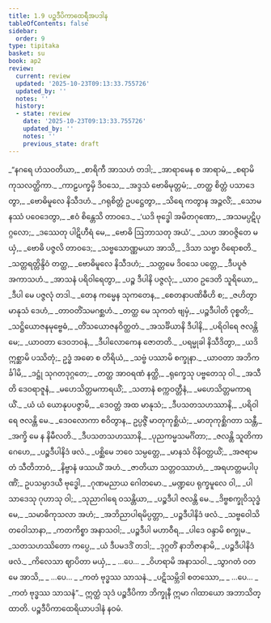 ```yaml
---
title: 1.9 ပဉ္စဒီပိကာထေရီအပဒါန
tableOfContents: false
sidebar:
  order: 9
type: tipitaka
basket: su
book: ap2
review:
  current: review
  updated: '2025-10-23T09:13:33.755726'
  updated_by: ''
  notes: ''
  history:
  - state: review
    date: '2025-10-23T09:13:33.755726'
    updated_by: ''
    notes: ''
    previous_state: draft
---
```



<ReviewStatus review={frontmatter.review} showDetails={true} />

<HypothesisAnnotation frontmatter={frontmatter} />

<DynamicBreadcrumb />

<Division number="91" book="ap2" e="ch" v="20" p="9">

<Paragraph number="109" type="verses" book="ap2">
_“နဂရေ ဟံသဝတိယာ,_  
_စာရိကီ အာသဟံ တဒါ;_  
_အာရာမေန စ အာရာမံ,_  
_စရာမိ ကုသလတ္ထိကာ._  

</Paragraph>

</Division>
<Division number="92" book="ap2" e="ch" v="20" p="9">

<Paragraph number="110" type="verses" book="ap2">
_ကာဠပက္ခမှိ ဒိဝသေ,_  
_အဒ္ဒသံ ဗောဓိမုတ္တမံ;_  
_တတ္ထ စိတ္တံ ပသာဒေတွာ,_  
_ဗောဓိမူလေ နိသီဒဟံ._  

</Paragraph>

</Division>
<Division number="93" book="ap2" e="ch" v="20" p="9">

<Paragraph number="111" type="verses" book="ap2">
_ဂရုစိတ္တံ ဥပဋ္ဌေတွာ,_  
_သိရေ ကတွာန အဉ္ဇလိံ;_  
_သောမနဿံ ပဝေဒေတွာ,_  
_ဧဝံ စိန္တေသိ တာဝဒေ._  

</Paragraph>

</Division>
<Division number="94" book="ap2" e="ch" v="20" p="9">

<Paragraph number="112" type="verses" book="ap2">
_‘ယဒိ ဗုဒ္ဓေါ အမိတဂုဏော,_  
_အသမပ္ပဋိပုဂ္ဂလော;_  
_ဒဿေတု ပါဋိဟီရံ မေ,_  
_ဗောဓိ ဩဘာသတု အယံ’._  

</Paragraph>

</Division>
<Division number="95" book="ap2" e="ch" v="20" p="9">

<Paragraph number="113" type="verses" book="ap2">
_သဟ အာဝဇ္ဇိတေ မယှံ,_  
_ဗောဓိ ပဇ္ဇလိ တာဝဒေ;_  
_သဗ္ဗသောဏ္ဏမယာ အာသိ,_  
_ဒိသာ သဗ္ဗာ ဝိရောစတိ._  

</Paragraph>

</Division>
<Division number="96" book="ap2" e="ch" v="20" p="9">

<Paragraph number="114" type="verses" book="ap2">
_သတ္တရတ္တိန္ဒိဝံ တတ္ထ,_  
_ဗောဓိမူလေ နိသီဒဟံ;_  
_သတ္တမေ ဒိဝသေ ပတ္တေ,_  
_ဒီပပူဇံ အကာသဟံ._  

</Paragraph>

</Division>
<Division number="97" book="ap2" e="ch" v="20" p="9">

<Paragraph number="115" type="verses" book="ap2">
_အာသနံ ပရိဝါရေတွာ,_  
_ပဉ္စ ဒီပါနိ ပဇ္ဇလုံ;_  
_ယာဝ ဥဒေတိ သူရိယော,_  
_ဒီပါ မေ ပဇ္ဇလုံ တဒါ._  

</Paragraph>

</Division>
<Division number="98" book="ap2" e="ch" v="20" p="9">

<Paragraph number="116" type="verses" book="ap2">
_တေန ကမ္မေန သုကတေန,_  
_စေတနာပဏိဓီဟိ စ;_  
_ဇဟိတွာ မာနုသံ ဒေဟံ,_  
_တာဝတိံသမဂစ္ဆဟံ._  

</Paragraph>

</Division>
<Division number="99" book="ap2" e="ch" v="20" p="9">

<Paragraph number="117" type="verses" book="ap2">
_တတ္ထ မေ သုကတံ ဗျမှံ,_  
_ပဉ္စဒီပါတိ ဝုစ္စတိ;_  
_သဋ္ဌိယောဇနမုဗ္ဗေဓံ,_  
_တိံသယောဇနဝိတ္ထတံ._  

</Paragraph>

</Division>
<Division number="100" book="ap2" e="ch" v="20" p="9">

<Paragraph number="118" type="verses" book="ap2">
_အသင်္ခိယာနိ ဒီပါနိ,_  
_ပရိဝါရေ ဇလန္တိ မေ;_  
_ယာဝတာ ဒေဝဘဝနံ,_  
_ဒီပါလောကေန ဇောတတိ._  

</Paragraph>

</Division>
<Division number="101" book="ap2" e="ch" v="20" p="10">

<Paragraph number="119" type="verses" book="ap2">
_ပရမ္မုခါ နိသီဒိတွာ,_  
_ယဒိ ဣစ္ဆာမိ ပဿိတုံ;_  
ဥဒ္ဓံ အဓော စ တိရိယံ,_  
_သဗ္ဗံ ပဿာမိ စက္ခုနာ._  

</Paragraph>

</Division>
<Division number="102" book="ap2" e="ch" v="20" p="10">

<Paragraph number="120" type="verses" book="ap2">
_ယာဝတာ အဘိကင်္ခါမိ,_  
_ဒဋ္ဌုံ သုဂတဒုဂ္ဂတေ;_  
_တတ္ထ အာဝရဏံ နတ္ထိ,_  
_ရုက္ခေသု ပဗ္ဗတေသု ဝါ._  

</Paragraph>

</Division>
<Division number="103" book="ap2" e="ch" v="20" p="10">

<Paragraph number="121" type="verses" book="ap2">
_အသီတိ ဒေဝရာဇူနံ,_  
_မဟေသိတ္တမကာရယိံ;_  
_သတာနံ စက္ကဝတ္တီနံ,_  
_မဟေသိတ္တမကာရယိံ._  

</Paragraph>

</Division>
<Division number="104" book="ap2" e="ch" v="20" p="10">

<Paragraph number="122" type="verses" book="ap2">
_ယံ ယံ ယောနုပပဇ္ဇာမိ,_  
_ဒေဝတ္တံ အထ မာနုသံ;_  
_ဒီပသတသဟဿာနိ,_  
_ပရိဝါရေ ဇလန္တိ မေ._  

</Paragraph>

</Division>
<Division number="105" book="ap2" e="ch" v="20" p="10">

<Paragraph number="123" type="verses" book="ap2">
_ဒေဝလောကာ စဝိတွာန,_  
ဥပ္ပဇ္ဇိံ မာတုကုစ္ဆိယံ;_  
_မာတုကုစ္ဆိဂတာ သန္တီ,_  
_အက္ခိ မေ န နိမီလတိ._  

</Paragraph>

</Division>
<Division number="106" book="ap2" e="ch" v="20" p="10">

<Paragraph number="124" type="verses" book="ap2">
_ဒီပသတသဟဿာနိ,_  
_ပုညကမ္မသမင်္ဂိတာ;_  
_ဇလန္တိ သူတိကာဂေဟေ,_  
_ပဉ္စဒီပါနိဒံ ဖလံ._  

</Paragraph>

</Division>
<Division number="107" book="ap2" e="ch" v="20" p="10">

<Paragraph number="125" type="verses" book="ap2">
_ပစ္ဆိမေ ဘဝေ သမ္ပတ္တေ,_  
_မာနသံ ဝိနိဝတ္တယိံ;_  
_အဇရာမတံ သီတိဘာဝံ,_  
_နိဗ္ဗာနံ ဖဿယိံ အဟံ._  

</Paragraph>

</Division>
<Division number="108" book="ap2" e="ch" v="20" p="10">

<Paragraph number="126" type="verses" book="ap2">
_ဇာတိယာ သတ္တဝဿာဟံ,_  
_အရဟတ္တမပါပုဏိံ;_  
ဥပသမ္ပာဒယီ ဗုဒ္ဓေါ,_  
_ဂုဏမညာယ ဂေါတမော._  

</Paragraph>

</Division>
<Division number="109" book="ap2" e="ch" v="20" p="10">

<Paragraph number="127" type="verses" book="ap2">
_မဏ္ဍပေ ရုက္ခမူလေ ဝါ,_  
_ပါသာဒေသု ဂုဟာသု ဝါ;_  
_သုညာဂါရေ ဝသန္တိယာ,_  
_ပဉ္စဒီပါ ဇလန္တိ မေ._  

</Paragraph>

</Division>
<Division number="110" book="ap2" e="ch" v="20" p="10">

<Paragraph number="128" type="verses" book="ap2">
_ဒိဗ္ဗစက္ခုဝိသုဒ္ဓံ မေ,_  
_သမာဓိကုသလာ အဟံ;_  
_အဘိညာပါရမိပ္ပတ္တာ,_  
_ပဉ္စဒီပါနိဒံ ဖလံ._  

</Paragraph>

</Division>
<Division number="111" book="ap2" e="ch" v="20" p="10">

<Paragraph number="129" type="verses" book="ap2">
_သဗ္ဗဝေါသိတဝေါသာနာ,_  
_ကတကိစ္စာ အနာသဝါ;_  
_ပဉ္စဒီပါ မဟာဝီရ,_  
_ပါဒေ ဝန္ဒာမိ စက္ခုမ._  

</Paragraph>

</Division>
<Division number="112" book="ap2" e="ch" v="20" p="11">

<Paragraph number="130" type="verses" book="ap2">
_သတသဟဿိတော ကပ္ပေ,_  
_ယံ ဒီပမဒဒိံ တဒါ;_  
_ဒုဂ္ဂတိံ နာဘိဇာနာမိ,_  
_ပဉ္စဒီပါနိဒံ ဖလံ._  

</Paragraph>

</Division>
<Division number="113" book="ap2" e="ch" v="20" p="11">

<Paragraph number="131" type="verses" book="ap2">
_ကိလေသာ ဈာပိတာ မယှံ,_  
_ …ပေ… _  
_ဝိဟရာမိ အနာသဝါ._  

</Paragraph>

</Division>
<Division number="114" book="ap2" e="ch" v="20" p="11">

<Paragraph number="132" type="verses" book="ap2">
_သွာဂတံ ဝတ မေ အာသိ,_  
_ …ပေ… _  
_ကတံ ဗုဒ္ဓဿ သာသနံ._  

</Paragraph>

</Division>
<Division number="115" book="ap2" e="ch" v="20" p="11">

<Paragraph number="133" type="verses" book="ap2">
_ပဋိသမ္ဘိဒါ စတဿော,_  
_ …ပေ… _  
_ကတံ ဗုဒ္ဓဿ သာသနံ”._  

</Paragraph>

<Paragraph number="134" book="ap2">
ဣတ္ထံ သုဒံ ပဉ္စဒီပိကာ ဘိက္ခုနီ ဣမာ ဂါထာယော အဘာသိတ္ထာတိ.

</Paragraph>
</Division>

<Paragraph number="135" type="center" book="ap2">
ပဉ္စဒီပိကာထေရိယာပဒါနံ နဝမံ.
</Paragraph>